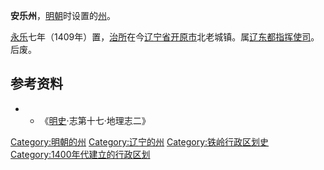'''安乐州'''，[[明朝|明朝]]时设置的[[州|州]]。

[[永乐_(明朝)|永乐]]七年（1409年）置，[[治所|治所]]在今[[辽宁省|辽宁省]][[开原市|开原市]]北老城镇。属[[辽东都指挥使司|辽东都指挥使司]]。后废。 

== 参考资料 ==
**《[[明史|明史]]·志第十七·地理志二》

{{明朝行政区划小作品}}
[[Category:明朝的州|Category:明朝的州]]
[[Category:辽宁的州|Category:辽宁的州]]
[[Category:铁岭行政区划史|Category:铁岭行政区划史]]
[[Category:1400年代建立的行政区划|Category:1400年代建立的行政区划]]